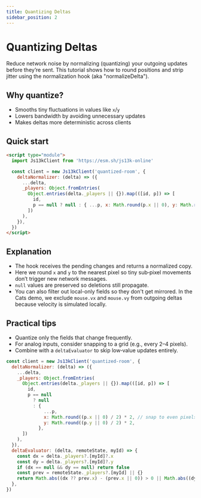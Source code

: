 ```yaml
---
title: Quantizing Deltas
sidebar_position: 2
---
```


# Quantizing Deltas

Reduce network noise by normalizing (quantizing) your outgoing updates before they’re sent. This tutorial shows how to round positions and strip jitter using the normalization hook (aka "normalizeDelta").

## Why quantize?

- Smooths tiny fluctuations in values like `x`/`y`
- Lowers bandwidth by avoiding unnecessary updates
- Makes deltas more deterministic across clients

## Quick start

```html
<script type="module">
  import Js13kClient from 'https://esm.sh/js13k-online'

  const client = new Js13kClient('quantized-room', {
    deltaNormalizer: (delta) => ({
      ...delta,
      _players: Object.fromEntries(
        Object.entries(delta._players || {}).map(([id, p]) => [
          id,
          p == null ? null : { ...p, x: Math.round(p.x || 0), y: Math.round(p.y || 0) },
        ])
      ),
    }),
  })
</script>
```

## Explanation

- The hook receives the pending changes and returns a normalized copy.
- Here we round `x` and `y` to the nearest pixel so tiny sub‑pixel movements don’t trigger new network messages.
- `null` values are preserved so deletions still propagate.
- You can also filter out local-only fields so they don't get mirrored. In the Cats demo, we exclude `mouse.vx` and `mouse.vy` from outgoing deltas because velocity is simulated locally.

## Practical tips

- Quantize only the fields that change frequently.
- For analog inputs, consider snapping to a grid (e.g., every 2–4 pixels).
- Combine with a `deltaEvaluator` to skip low‑value updates entirely.

```js
const client = new Js13kClient('quantized-room', {
  deltaNormalizer: (delta) => ({
    ...delta,
    _players: Object.fromEntries(
      Object.entries(delta._players || {}).map(([id, p]) => [
        id,
        p == null
          ? null
          : {
              ...p,
              x: Math.round((p.x || 0) / 2) * 2, // snap to even pixels
              y: Math.round((p.y || 0) / 2) * 2,
            },
      ])
    ),
  }),
  deltaEvaluator: (delta, remoteState, myId) => {
    const dx = delta._players?.[myId]?.x
    const dy = delta._players?.[myId]?.y
    if (dx == null && dy == null) return false
    const prev = remoteState._players?.[myId] || {}
    return Math.abs((dx ?? prev.x) - (prev.x || 0)) > 0 || Math.abs((dy ?? prev.y) - (prev.y || 0)) > 0
  },
})
```
